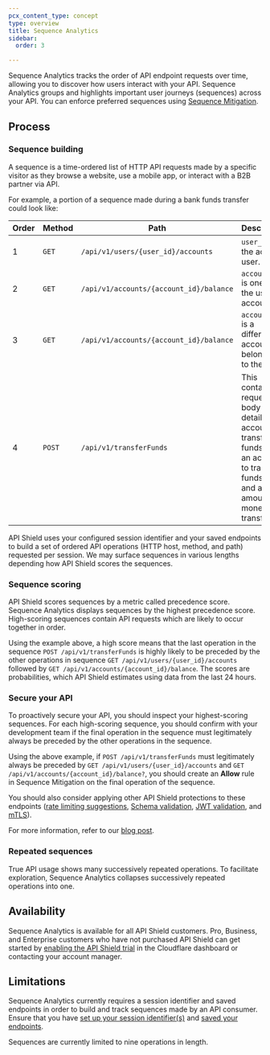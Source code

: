 ```yaml
---
pcx_content_type: concept
type: overview
title: Sequence Analytics
sidebar:
  order: 3

---
```



Sequence Analytics tracks the order of API endpoint requests over time, allowing you to discover how users interact with your API. Sequence Analytics groups and highlights important user journeys (sequences) across your API. You can enforce preferred sequences using [Sequence Mitigation](/api-shield/security/sequence-mitigation/).

## Process

### Sequence building

A sequence is a time-ordered list of HTTP API requests made by a specific visitor as they browse a website, use a mobile app, or interact with a B2B partner via API.

For example, a portion of a sequence made during a bank funds transfer could look like:

| Order | Method | Path                                    | Description                                                                                                                                    |
| ----- | ------ | --------------------------------------- | ---------------------------------------------------------------------------------------------------------------------------------------------- |
| 1     | `GET`  | `/api/v1/users/{user_id}/accounts`      | `user_id` is the active user.                                                                                                                  |
| 2     | `GET`  | `/api/v1/accounts/{account_id}/balance` | `account_id` is one of the user’s accounts.                                                                                                    |
| 3     | `GET`  | `/api/v1/accounts/{account_id}/balance` | `account_id` is a different account belonging to the user.                                                                                     |
| 4     | `POST` | `/api/v1/transferFunds`                 | This contains a request body detailing an account to transfer funds from, an account to transfer funds to, and an amount of money to transfer. |

API Shield uses your configured <GlossaryTooltip term="session identifier">session identifier</GlossaryTooltip> and your saved endpoints to build a set of ordered API operations (HTTP host, method, and path) requested per session. We may surface sequences in various lengths depending how API Shield scores the sequences.

### Sequence scoring

API Shield scores sequences by a metric called precedence score. Sequence Analytics displays sequences by the highest precedence score. High-scoring sequences contain API requests which are likely to occur together in order.

Using the example above, a high score means that the last operation in the sequence `POST /api/v1/transferFunds` is highly likely to be preceded by the other operations in sequence `GET /api/v1/users/{user_id}/accounts` followed by `GET /api/v1/accounts/{account_id}/balance`. The scores are probabilities, which API Shield estimates using data from the last 24 hours.

### Secure your API

To proactively secure your API, you should inspect your highest-scoring sequences. For each high-scoring sequence, you should confirm with your development team if the final operation in the sequence must legitimately always be preceded by the other operations in the sequence.

Using the above example, if `POST /api/v1/transferFunds` must legitimately always be preceded by `GET /api/v1/users/{user_id}/accounts` and `GET /api/v1/accounts/{account_id}/balance?`, you should create an **Allow** rule in Sequence Mitigation on the final operation of the sequence.

You should also consider applying other API Shield protections to these endpoints ([rate limiting suggestions](/api-shield/security/volumetric-abuse-detection/), [Schema validation](/api-shield/security/schema-validation/), [JWT validation](/api-shield/security/jwt-validation/), and [mTLS](/api-shield/security/mtls/)).

For more information, refer to our [blog post](https://blog.cloudflare.com/api-sequence-analytics).

### Repeated sequences

True API usage shows many successively repeated operations. To facilitate exploration, Sequence Analytics collapses successively repeated operations into one.

## Availability

Sequence Analytics is available for all API Shield customers. Pro, Business, and Enterprise customers who have not purchased API Shield can get started by [enabling the API Shield trial](https://dash.cloudflare.com/?to=/:account/:zone/security/api-shield) in the Cloudflare dashboard or contacting your account manager.

## Limitations

Sequence Analytics currently requires a session identifier and saved endpoints in order to build and track sequences made by an API consumer. Ensure that you have [set up your session identifier(s)](/api-shield/get-started/#session-identifiers) and [saved your endpoints](/api-shield/management-and-monitoring/endpoint-management/).

Sequences are currently limited to nine operations in length.

